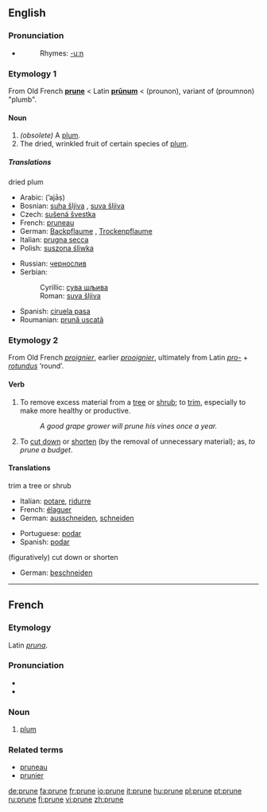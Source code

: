 ==English==
===Pronunciation===
*{{IPA|/pru:n/}}
*:Rhymes: [[Rhymes:English:-uːn|-uːn]]

===Etymology 1===
From Old French '''[[#French|prune]]''' < Latin '''[[prunum|prūnum]]''' < {{AGr.}} '''{{polytonic|[[προῦνον]]}}''' (prounon), variant of '''{{polytonic|[[προῦμνον]]}}''' (proumnon) "plumb".

====Noun====
{{en-noun}}

# ''(obsolete)'' A [[plum]].
# The dried, wrinkled fruit of certain species of [[plum]].

=====Translations=====
;dried plum
{{top}}
*Arabic: {{ARchar|[[أجاص]]}} (’ajāṣ)
*Bosnian: [[suha šljiva#Bosnian|suha šljiva]] {{f}}, [[suva šljiva#Bosnian|suva šljiva]] {{f}}
*Czech: [[sušená švestka]] {{f}}
*French: [[pruneau]] {{m}}
*German: [[Backpflaume]] {{f}}, [[Trockenpflaume]] {{f}}
*Italian: [[prugna secca]] {{f}}
*Polish: [[suszona śliwka]] {{f}}
{{mid}}
*Russian: [[чернослив]]
*Serbian:
*:Cyrillic: [[сува шљива#Serbian|сува шљива]] {{f}}
*:Roman: [[suva šljiva#Serbian|suva šljiva]] {{f}}
*Spanish: [[ciruela pasa]] {{f}}
*Roumanian: [[prună uscată]] {{f}}
{{bottom}}

===Etymology 2===
From Old French ''[[proignier]]'', earlier ''[[prooignier]]'', ultimately from Latin ''[[pro-]]'' + ''[[rotundus]]'' ‘round’.

====Verb====
{{en-verb|prun|ing}}

#{{transitive}} To remove excess material from a [[tree]] or [[shrub]]; to [[trim]], especially to make more healthy or productive.
#:''A good grape grower will prune his vines once a year.''
#{{transitive}} {{figuratively}} To [[cut down]] or [[shorten]] (by the removal of unnecessary material); as, ''to prune a budget''.
====Translations====
;trim a tree or shrub
{{top}}
*Italian: [[potare]], [[ridurre]]
*French: [[élaguer]]
*German: [[ausschneiden]], [[schneiden]]
{{mid}}
*Portuguese: [[podar]]
*Spanish: [[podar]]
{{bottom}}

;(figuratively) cut down or shorten
*German: [[beschneiden]]
----

==French==
===Etymology===
Latin ''[[pruna]]''.

===Pronunciation===
*{{IPA|/pʀyn/}}
*{{SAMPA|/pRyn/}}

===Noun===
{{fr-noun-reg|f}}

# [[plum]]

===Related terms===
*[[pruneau]]
*[[prunier]]

[[de:prune]]
[[fa:prune]]
[[fr:prune]]
[[io:prune]]
[[it:prune]]
[[hu:prune]]
[[pl:prune]]
[[pt:prune]]
[[ru:prune]]
[[fi:prune]]
[[vi:prune]]
[[zh:prune]]